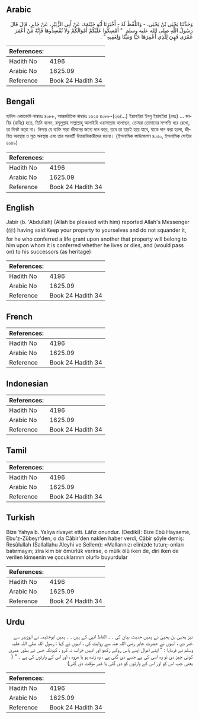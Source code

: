 ## Arabic


<div dir="rtl" lang="ar" style={{fontSize:'larger',backgroundColor:'#f8f9fa',padding:20}}>
وَحَدَّثَنَا يَحْيَى بْنُ يَحْيَى، - وَاللَّفْظُ لَهُ - أَخْبَرَنَا أَبُو خَيْثَمَةَ، عَنْ أَبِي الزُّبَيْرِ، عَنْ جَابِرٍ، قَالَ قَالَ رَسُولُ اللَّهِ صلى الله عليه وسلم ‏ "‏ أَمْسِكُوا عَلَيْكُمْ أَمْوَالَكُمْ وَلاَ تُفْسِدُوهَا فَإِنَّهُ مَنْ أَعْمَرَ عُمْرَى فَهِيَ لِلَّذِي أُعْمِرَهَا حَيًّا وَمَيِّتًا وَلِعَقِبِهِ ‏"‏ ‏.‏
</div>
<div style={{backgroundColor:'#f8f9fa',padding:20, marginBottom: 10}}><table> <thead> <tr> <th>References:</th> <th></th> </tr> </thead> <tbody><tr><td>Hadith No</td><td>4196</td></tr><tr><td>Arabic No</td><td>1625.09</td></tr><tr><td>Reference</td><td>Book 24 Hadith 34</td></tr></tbody></table></div>

## Bengali


<div dir="ltr" lang="bn" style={{fontSize:'larger',backgroundColor:'#f8f9fa',padding:20}}>
হাদিস একাডেমি নাম্বারঃ ৪০৮৮, আন্তর্জাতিক নাম্বারঃ ১৬২৫ ৪০৮৮-(২৬/...) ইয়াহইয়া ইবনু ইয়াহইয়া (রহঃ) ... জাবির (রাযিঃ) হতে, তিনি বলেন, রসূলুল্লাহ সাল্লাল্লাহু আলাইহি ওয়াসাল্লাম বলেছেন, তোমরা তোমাদের সম্পত্তি ধরে রেখো, তা বিনষ্ট করো না। নিশ্চয় যে ব্যক্তি সারা জীবনের জন্যে দান করে, তবে তা তারই হয়ে যাবে, যাকে দান করা হলো, জীবিত অবস্থায় ও মৃত অবস্থায় এবং তার পরবর্তী উত্তরাধিকারীদের জন্যে। (ইসলামিক ফাউন্ডেশন ৪০৫০, ইসলামিক সেন্টার ৪০৪৯)
</div>
<div style={{backgroundColor:'#f8f9fa',padding:20, marginBottom: 10}}><table> <thead> <tr> <th>References:</th> <th></th> </tr> </thead> <tbody><tr><td>Hadith No</td><td>4196</td></tr><tr><td>Arabic No</td><td>1625.09</td></tr><tr><td>Reference</td><td>Book 24 Hadith 34</td></tr></tbody></table></div>

## English


<div dir="ltr" lang="en" style={{fontSize:'larger',backgroundColor:'#f8f9fa',padding:20}}>
Jabir (b. 'Abdullah) (Allah be pleased with him) reported Allah's Messenger (ﷺ) having said:Keep your property to yourselves and do not squander it, for he who conferred a life grant upon another that property will belong to him upon whom it is conferred whether he lives or dies, and (would pass on) to his successors (as heritage)
</div>
<div style={{backgroundColor:'#f8f9fa',padding:20, marginBottom: 10}}><table> <thead> <tr> <th>References:</th> <th></th> </tr> </thead> <tbody><tr><td>Hadith No</td><td>4196</td></tr><tr><td>Arabic No</td><td>1625.09</td></tr><tr><td>Reference</td><td>Book 24 Hadith 34</td></tr></tbody></table></div>

## French


<div dir="ltr" lang="fr" style={{fontSize:'larger',backgroundColor:'#f8f9fa',padding:20}}>

</div>
<div style={{backgroundColor:'#f8f9fa',padding:20, marginBottom: 10}}><table> <thead> <tr> <th>References:</th> <th></th> </tr> </thead> <tbody><tr><td>Hadith No</td><td>4196</td></tr><tr><td>Arabic No</td><td>1625.09</td></tr><tr><td>Reference</td><td>Book 24 Hadith 34</td></tr></tbody></table></div>

## Indonesian


<div dir="ltr" lang="id" style={{fontSize:'larger',backgroundColor:'#f8f9fa',padding:20}}>

</div>
<div style={{backgroundColor:'#f8f9fa',padding:20, marginBottom: 10}}><table> <thead> <tr> <th>References:</th> <th></th> </tr> </thead> <tbody><tr><td>Hadith No</td><td>4196</td></tr><tr><td>Arabic No</td><td>1625.09</td></tr><tr><td>Reference</td><td>Book 24 Hadith 34</td></tr></tbody></table></div>

## Tamil


<div dir="ltr" lang="ta" style={{fontSize:'larger',backgroundColor:'#f8f9fa',padding:20}}>

</div>
<div style={{backgroundColor:'#f8f9fa',padding:20, marginBottom: 10}}><table> <thead> <tr> <th>References:</th> <th></th> </tr> </thead> <tbody><tr><td>Hadith No</td><td>4196</td></tr><tr><td>Arabic No</td><td>1625.09</td></tr><tr><td>Reference</td><td>Book 24 Hadith 34</td></tr></tbody></table></div>

## Turkish


<div dir="ltr" lang="tr" style={{fontSize:'larger',backgroundColor:'#f8f9fa',padding:20}}>
Bize Yahya b. Yalıya rivayet etti. Lâfız onundur. (Dediki): Bize Ebû Hayseme, Ebu'z-Zübeyr'den, o da Câbir'den naklen haber verdi, Câbir şöyle demiş: Resûlullah (Sallallahu Aleyhi ve Sellem): «Mallarınızı elinizde tutun;-onları batırmayın; zîra kim bir ömürlük verirse, o mülk ölü iken de, diri iken de verilen kimsenin ve çocuklarının olur!» buyurdular
</div>
<div style={{backgroundColor:'#f8f9fa',padding:20, marginBottom: 10}}><table> <thead> <tr> <th>References:</th> <th></th> </tr> </thead> <tbody><tr><td>Hadith No</td><td>4196</td></tr><tr><td>Arabic No</td><td>1625.09</td></tr><tr><td>Reference</td><td>Book 24 Hadith 34</td></tr></tbody></table></div>

## Urdu


<div dir="rtl" lang="ur" style={{fontSize:'larger',backgroundColor:'#f8f9fa',padding:20}}>
نیز یحییٰ بن یحییٰ نے ہمیں حدیث بیان کی ۔ ۔ الفاظ انہی کے ہیں ۔ ۔ ہمیں ابوخثیمہ نے ابوزبیر سے خبر دی ، انہوں نے حضرت جابر رضی اللہ عنہ سے روایت کی ، انہوں نے کہا : رسول اللہ صلی اللہ علیہ وسلم نے فرمایا : " اپنے اموال اپنے پاس روکے رکھو اور انہیں خراب نہ کرو ، کیونکہ جس نے بطور عمریٰ کوئی چیز دی تو وہ اسی کی ہے جسے دی گئی ہے ، وہ زندہ ہو یا مروہ ، اور اس کے وارثوں کی ہے ۔ " ( یعنی جب اس کو اور اس کے وارثوں کو دی گئی یا غیر مؤقت دی گئی)
</div>
<div style={{backgroundColor:'#f8f9fa',padding:20, marginBottom: 10}}><table> <thead> <tr> <th>References:</th> <th></th> </tr> </thead> <tbody><tr><td>Hadith No</td><td>4196</td></tr><tr><td>Arabic No</td><td>1625.09</td></tr><tr><td>Reference</td><td>Book 24 Hadith 34</td></tr></tbody></table></div>